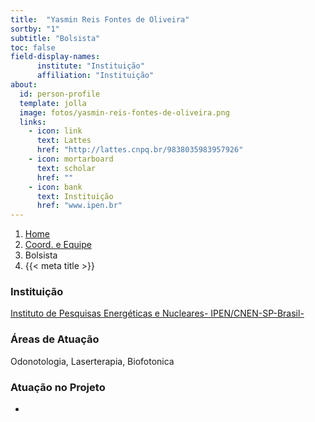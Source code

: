 ```yaml
---
title:  "Yasmin Reis Fontes de Oliveira"
sortby: "1"
subtitle: "Bolsista"
toc: false
field-display-names:
      institute: "Instituição"
      affiliation: "Instituição"
about:
  id: person-profile
  template: jolla
  image: fotos/yasmin-reis-fontes-de-oliveira.png
  links:
    - icon: link
      text: Lattes
      href: "http://lattes.cnpq.br/9838035983957926"
    - icon: mortarboard
      text: scholar
      href: ""
    - icon: bank
      text: Instituição
      href: "www.ipen.br"
---
```


```{=html}
<nav aria-label="breadcrumb">
  <ol class="breadcrumb">
    <li class="breadcrumb-item"><a href="../../index.html">Home</a></li>
    <li class="breadcrumb-item"><a href="../coord-equipe.html">Coord. e Equipe</a></li>
    <li class="breadcrumb-item active">Bolsista</li>
    <li class="breadcrumb-item active" aria-current="page">{{< meta title >}}</li>
  </ol>
</nav>
```
:::{#person-profile}
:::

### Instituição

[Instituto de Pesquisas Energéticas e Nucleares- IPEN/CNEN-SP-Brasil-](www.ipen.br)

### Áreas de Atuação

Odonotologia, Laserterapia, Biofotonica

### Atuação no Projeto

-
